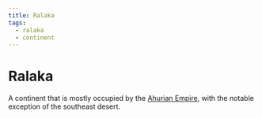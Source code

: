 ```yaml
---
title: Ralaka
tags:
  - ralaka
  - continent
---
```



# Ralaka

<Map asset={MapImage} width={500} height={500} alt="Map of Ralaka" />

A continent that is mostly occupied by the
[Ahurian Empire](/locations/ahuria), with the notable exception of the
southeast desert.
